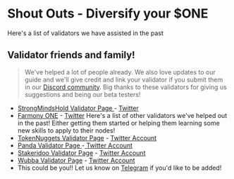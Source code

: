 # Shout Outs - Diversify your $ONE
Here's a list of validators we have assisted in the past
## Validator friends and family!
> We've helped a lot of people already. We also love updates to our guide and we'll give credit and link your validator if you submit them in our [Discord community](https://discord.gg/babnYCEZ7Q).
Big thanks to these validators for giving us suggestions and being our beta testers!
- [StrongMindsHold Validator Page ](https://staking.harmony.one/validators/mainnet/one169pe3q35m7g30a965q94lr222mtyu4h2jdtwm9)- [Twitter](https://twitter.com/TimPos4)
- [Farmony ONE](https://staking.harmony.one/validators/mainnet/one1q6mzfhp3n6r24zsfmqqhpz4g20jgn872vsum7s) - [Twitter](https://twitter.com/frwrdslosh)
Here's a list of other validators we've helped out in the past! Either getting them started or helping them learning some new skills to apply to their nodes!
- [TokenNuggets Validator Page](https://staking.harmony.one/validators/mainnet/one1j34kvpa66hzqmf4ywa2cyhwn4se2a03lvhxv4n) - [Twitter Account](https://twitter.com/tokennuggets)
- [Panda Validator Page ](https://staking.harmony.one/validators/mainnet/one1njzn5ujup8u0wgugyl4qugen5lnane9krwvpwy)-[ Twitter Account](https://twitter.com/Rojo_Jo_One)
- [Stakeridoo Validator Page](https://staking.harmony.one/validators/mainnet/one1zvmk8a7e8u4ugfqlnp2lwxl9qshsyz3qr8jl9y) - [Twitter Account](https://twitter.com/stakeridoo)
- [Wubba Validator Page](https://staking.harmony.one/validators/mainnet/one1j4kml3yqwlgurm4f7nwjcsuecu78f0n5y3lm8w) - [Twitter Account](https://twitter.com/Wubba_ONE)
- This could be you!! Let us know on [Telegram](https://t.me/easynodestaking) if you'd like to be added!